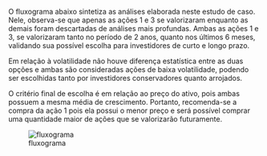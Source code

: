 O fluxograma abaixo sintetiza as análises elaborada neste estudo de caso. Nele, observa-se que apenas as ações 1 e 3 se valorizaram enquanto as demais foram descartadas de análises mais profundas. Ambas as ações 1 e 3, se valorizaram tanto no período de 2 anos, quanto nos últimos 6 meses, validando sua possível escolha para investidores de curto e longo prazo.

Em relação à volatilidade não houve diferença estatística entre as duas opções e ambas são consideradas ações de baixa volatilidade, podendo ser escolhidas tanto por investidores conservadores quanto arrojados.

O critério final de escolha é em relação ao preço do ativo, pois ambas possuem a mesma média de crescimento. Portanto, recomenda-se a compra da ação 1 pois ela possui o menor preço e será possível comprar uma quantidade maior de ações que se valorizarão futuramente.

![fluxograma](src/fluxogram_case02.png)